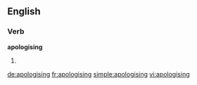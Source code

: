 ==English==

===Verb===
'''apologising'''

# {{present participle of|[[apologise]]}}

[[de:apologising]]
[[fr:apologising]]
[[simple:apologising]]
[[vi:apologising]]
